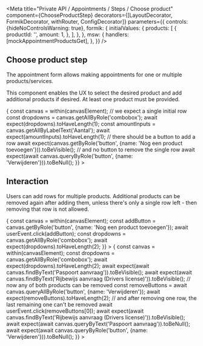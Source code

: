 


<Meta
  title="Private API / Appointments / Steps / Choose product"
  component={ChooseProductStep}
  decorators={[LayoutDecorator, FormikDecorator, withRouter, ConfigDecorator]}
  parameters={{
    controls: {hideNoControlsWarning: true},
    formik: {
      initialValues: {
        products: [
          {
            productId: '',
            amount: 1,
          },
        ],
      },
    },
    msw: {
      handlers: [mockAppointmentProductsGet],
    },
  }}
/>

## Choose product step

The appointment form allows making appointments for one or multiple products/services.

This component enables the UX to select the desired product and add additional products if desired.
At least one product must be provided.

<Canvas>
  <Story
    name="Initial state"
    play={async ({canvasElement}) => {
      const canvas = within(canvasElement);
      // we expect a single initial row
      const dropdowns = canvas.getAllByRole('combobox');
      await expect(dropdowns).toHaveLength(1);
      const amountInputs = canvas.getAllByLabelText('Aantal');
      await expect(amountInputs).toHaveLength(1);
      // there should be a button to add a row
      await expect(canvas.getByRole('button', {name: 'Nog een product toevoegen'})).toBeVisible();
      // and no button to remove the single row
      await expect(await canvas.queryByRole('button', {name: 'Verwijderen'})).toBeNull();
    }}
  >
    <Card>
      <ChooseProductStep />
    </Card>
  </Story>
</Canvas>

## Interaction

Users can add rows for multiple products. Additional products can be removed again after adding
them, unless there's only a single row left - then removing that row is not allowed.

<Canvas>
  <Story
    name="Adding products"
    parameters={{
      formik: {
        initialValues: {
          products: [
            {
              productId: '166a5c79',
              amount: 2,
            },
          ],
        },
      },
    }}
    play={async ({canvasElement}) => {
      const canvas = within(canvasElement);
      const addButton = canvas.getByRole('button', {name: 'Nog een product toevoegen'});
      await userEvent.click(addButton);
      const dropdowns = canvas.getAllByRole('combobox');
      await expect(dropdowns).toHaveLength(2);
    }}
  >
    <Card>
      <ChooseProductStep />
    </Card>
  </Story>
</Canvas>

<Canvas>
  <Story
    name="Removing products"
    parameters={{
      formik: {
        initialValues: {
          products: [
            {
              productId: '166a5c79',
              amount: 2,
            },
            {
              productId: 'e8e045ab',
              amount: 1,
            },
          ],
        },
      },
    }}
    play={async ({canvasElement}) => {
      const canvas = within(canvasElement);
      const dropdowns = canvas.getAllByRole('combobox');
      await expect(dropdowns).toHaveLength(2);
      await expect(await canvas.findByText('Paspoort aanvraag')).toBeVisible();
      await expect(await canvas.findByText('Rijbewijs aanvraag (Drivers license)')).toBeVisible();
      // now any of both products can be removed
      const removeButtons = await canvas.queryAllByRole('button', {name: 'Verwijderen'});
      await expect(removeButtons).toHaveLength(2);
      // and after removing one row, the last remaining one can't be removed
      await userEvent.click(removeButtons[0]);
      await expect(await canvas.findByText('Rijbewijs aanvraag (Drivers license)')).toBeVisible();
      await expect(await canvas.queryByText('Paspoort aanvraag')).toBeNull();
      await expect(await canvas.queryByRole('button', {name: 'Verwijderen'})).toBeNull();
    }}
  >
    <Card>
      <ChooseProductStep />
    </Card>
  </Story>
</Canvas>
